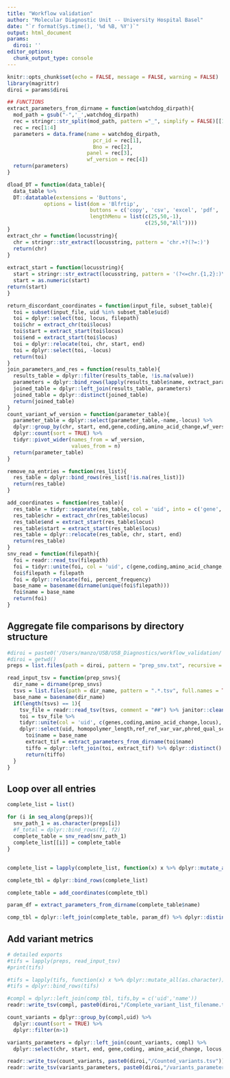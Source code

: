 ```yaml
---
title: "Workflow validation"
author: "Molecular Diagnostic Unit -- University Hospital Basel"
date: "`r format(Sys.time(), '%d %B, %Y')`"
output: html_document
params:
  diroi: ''
editor_options: 
  chunk_output_type: console
---
```


```r
knitr::opts_chunk$set(echo = FALSE, message = FALSE, warning = FALSE)
library(magrittr)
diroi = params$diroi
```


```r
## FUNCTIONS
extract_parameters_from_dirname = function(watchdog_dirpath){
  mod_path = gsub("-",'_',watchdog_dirpath)
  rec = stringr::str_split(mod_path, pattern ="_", simplify = FALSE)[[1]]
  rec = rec[1:4]
  parameters = data.frame(name = watchdog_dirpath,
                            pcr_id = rec[1],
                            Bno = rec[2],
                          panel = rec[3],
                          wf_version = rec[4])
  return(parameters)
}

dload_DT = function(data_table){
  data_table %>%
  DT::datatable(extensions = 'Buttons',
            options = list(dom = 'Blfrtip',
                           buttons = c('copy', 'csv', 'excel', 'pdf', 'print'),
                           lengthMenu = list(c(25,50,-1),
                                             c(25,50,"All"))))
}
extract_chr = function(locusstring){
  chr = stringr::str_extract(locusstring, pattern = 'chr.+?(?=:)')
  return(chr)
}
 
extract_start = function(locusstring){
  start = stringr::str_extract(locusstring, pattern = '(?<=chr.{1,2}:)\\d+')
  start = as.numeric(start)
return(start)
}

return_discordant_coordinates = function(input_file, subset_table){
  toi = subset(input_file, uid %in% subset_table$uid)
  toi = dplyr::select(toi, locus, filepath)
  toi$chr = extract_chr(toi$locus)
  toi$start = extract_start(toi$locus)
  toi$end = extract_start(toi$locus)
  toi = dplyr::relocate(toi, chr, start, end)
  toi = dplyr::select(toi, -locus)
  return(toi)
}
join_parameters_and_res = function(results_table){
  results_table = dplyr::filter(results_table, !is.na(value))
  parameters = dplyr::bind_rows(lapply(results_table$name, extract_parameters_from_dirname))
  joined_table = dplyr::left_join(results_table, parameters) 
  joined_table = dplyr::distinct(joined_table)
  return(joined_table)
}
count_variant_wf_version = function(parameter_table){
  parameter_table = dplyr::select(parameter_table,-name,-locus) %>%
  dplyr::group_by(chr, start, end,gene,coding,amino_acid_change,wf_version) %>%
  dplyr::count(sort = TRUE) %>%
  tidyr::pivot_wider(names_from = wf_version,
                     values_from = n)
  return(parameter_table)
}

remove_na_entries = function(res_list){
  res_table = dplyr::bind_rows(res_list[!is.na(res_list)])
  return(res_table)
}

add_coordinates = function(res_table){
  res_table = tidyr::separate(res_table, col = 'uid', into = c('gene','coding','amino_acid_change','locus'),sep = "__", remove = FALSE)
  res_table$chr = extract_chr(res_table$locus)
  res_table$end = extract_start(res_table$locus)
  res_table$start = extract_start(res_table$locus)
  res_table = dplyr::relocate(res_table, chr, start, end)
  return(res_table)
}
snv_read = function(filepath){
  foi = readr::read_tsv(filepath)
  foi = tidyr::unite(foi, col = 'uid', c(gene,coding,amino_acid_change,locus), remove = FALSE, sep = "__")
  foi$filepath = filepath
  foi = dplyr::relocate(foi, percent_frequency)
  base_name = basename(dirname(unique(foi$filepath)))
  foi$name = base_name
  return(foi)
}


```

## Aggregate file comparisons by directory structure
```r
#diroi = paste0('/Users/manzo/USB/USB_Diagnostics/workflow_validation/', "/OCAPlus")
#diroi = getwd()
preps = list.files(path = diroi, pattern = "prep_snv.txt", recursive = TRUE, full.names = TRUE)

```


```r
read_input_tsv = function(prep_snvs){
  dir_name = dirname(prep_snvs)
  tsvs = list.files(path = dir_name, pattern = ".*.tsv", full.names = TRUE)
  base_name = basename(dir_name)
  if(length(tsvs) == 1){
    tsv_file = readr::read_tsv(tsvs, comment = "##") %>% janitor::clean_names()
    toi = tsv_file %>%
    tidyr::unite(col = 'uid', c(genes,coding,amino_acid_change,locus), remove = FALSE, sep = "__") %>%
    dplyr::select(uid, homopolymer_length,ref_ref_var_var,phred_qual_score,coverage,ucsc_common_sn_ps)
      toi$name = base_name
      extract_tif = extract_parameters_from_dirname(toi$name)
      tiffo = dplyr::left_join(toi, extract_tif) %>% dplyr::distinct()
      return(tiffo)
  }
}

```

## Loop over all entries
```r
complete_list = list()

for (i in seq_along(preps)){
  snv_path_1 = as.character(preps[i])
  #f_total = dplyr::bind_rows(f1, f2)
  complete_table = snv_read(snv_path_1)
  complete_list[[i]] = complete_table
}
```



##  
```r
complete_list = lapply(complete_list, function(x) x %>% dplyr::mutate_all(as.character))
```


```r
complete_tbl = dplyr::bind_rows(complete_list)
```


```r
complete_table = add_coordinates(complete_tbl)
```


```r
param_df = extract_parameters_from_dirname(complete_table$name)
```


```r
comp_tbl = dplyr::left_join(complete_table, param_df) %>% dplyr::distinct()
```

## Add variant metrics
```r
# detailed exports
#tifs = lapply(preps, read_input_tsv)
#print(tifs)
```


```r
#tifs = lapply(tifs, function(x) x %>% dplyr::mutate_all(as.character))
#tifs = dplyr::bind_rows(tifs)
```


```r
#compl = dplyr::left_join(comp_tbl, tifs,by = c('uid','name'))
readr::write_tsv(compl, paste0(diroi,"/Complete_variant_list_filename.tsv"))

count_variants = dplyr::group_by(compl,uid) %>%
  dplyr::count(sort = TRUE) %>%
  dplyr::filter(n>1)
```


```r
variants_parameters = dplyr::left_join(count_variants, compl) %>%
  dplyr::select(chr, start, end, gene,coding, amino_acid_change, locus,homopolymer_length:coverage, pcr_id.x, Bno.x)

readr::write_tsv(count_variants, paste0(diroi,"/Counted_variants.tsv"))
readr::write_tsv(variants_parameters, paste0(diroi,"/variants_parameters.tsv"))
```

